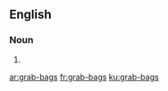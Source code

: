 ==English==

===Noun===
{{head|en}}

# {{plural of|grab-bag}}

[[ar:grab-bags]]
[[fr:grab-bags]]
[[ku:grab-bags]]